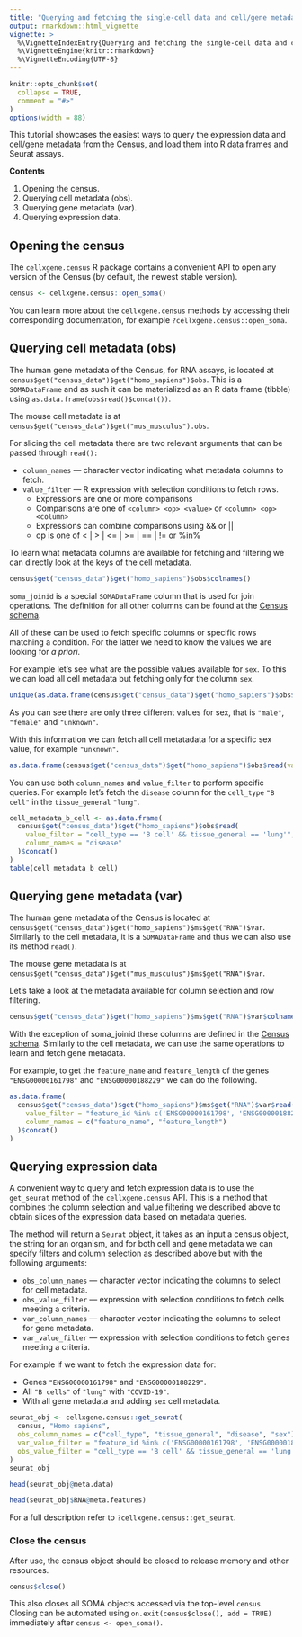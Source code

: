 ```yaml
---
title: "Querying and fetching the single-cell data and cell/gene metadata"
output: rmarkdown::html_vignette
vignette: >
  %\VignetteIndexEntry{Querying and fetching the single-cell data and cell/gene metadata}
  %\VignetteEngine{knitr::rmarkdown}
  %\VignetteEncoding{UTF-8}
---
```


```r
knitr::opts_chunk$set(
  collapse = TRUE,
  comment = "#>"
)
options(width = 88)
```

<!--
THIS VIGNETTE IS BASED ON:
https://github.com/chanzuckerberg/cellxgene-census/blob/main/api/python/notebooks/api_demo/census_query_extract.ipynb
-->

This tutorial showcases the easiest ways to query the expression data and cell/gene metadata from the Census, and load them into R data frames and Seurat assays.

**Contents**

1. Opening the census.
2. Querying cell metadata (obs).
3. Querying gene metadata (var).
4. Querying expression data.

## Opening the census

The `cellxgene.census` R package contains a convenient API to open any version of the Census (by default, the newest stable version).

```r
census <- cellxgene.census::open_soma()
```

You can learn more about the `cellxgene.census` methods by accessing their corresponding documentation, for example `?cellxgene.census::open_soma`.

## Querying cell metadata (obs)

The human gene metadata of the Census, for RNA assays, is located at `census$get("census_data")$get("homo_sapiens")$obs`. This is a `SOMADataFrame` and as such it can be materialized as an R data frame (tibble) using `as.data.frame(obs$read()$concat())`.

The mouse cell metadata is at `census$get("census_data")$get("mus_musculus").obs`.

For slicing the cell metadata there are two relevant arguments that can be passed through `read():`

- `column_names` — character vector indicating what metadata columns to fetch.
- `value_filter` — R expression with selection conditions to fetch rows.
  - Expressions are one or more comparisons
  - Comparisons are one of `<column> <op> <value>` or `<column> <op> <column>`
  - Expressions can combine comparisons using && or ||
  - op is one of < | > | <= | >= | == | != or %in%

To learn what metadata columns are available for fetching and filtering we can directly look at the keys of the cell metadata.

```r
census$get("census_data")$get("homo_sapiens")$obs$colnames()
```

`soma_joinid` is a special `SOMADataFrame` column that is used for join operations. The definition for all other columns can be found at the [Census schema](https://chanzuckerberg.github.io/cellxgene-census/cellxgene_census_docsite_schema.html).

All of these can be used to fetch specific columns or specific rows matching a condition. For the latter we need to know the values we are looking for *a priori*.

For example let's see what are the possible values available for `sex`. To this we can load all cell metadata but fetching only for the column `sex`.

```r
unique(as.data.frame(census$get("census_data")$get("homo_sapiens")$obs$read(column_names = "sex")$concat()))
```

As you can see there are only three different values for sex, that is `"male"`, `"female"` and `"unknown"`.

With this information we can fetch all cell metatadata for a specific sex value, for example `"unknown"`.

```r
as.data.frame(census$get("census_data")$get("homo_sapiens")$obs$read(value_filter = "sex == 'unknown'")$concat())
```

You can use both `column_names` and `value_filter` to perform specific queries. For example let's fetch the `disease` column for the `cell_type` `"B cell"` in the `tissue_general` `"lung"`.

```r
cell_metadata_b_cell <- as.data.frame(
  census$get("census_data")$get("homo_sapiens")$obs$read(
    value_filter = "cell_type == 'B cell' && tissue_general == 'lung'",
    column_names = "disease"
  )$concat()
)
table(cell_metadata_b_cell)
```

## Querying gene metadata (var)

The human gene metadata of the Census is located at `census$get("census_data")$get("homo_sapiens")$ms$get("RNA")$var`. Similarly to the cell metadata, it is a `SOMADataFrame` and thus we can also use its method `read()`.

The mouse gene metadata is at `census$get("census_data")$get("mus_musculus")$ms$get("RNA")$var`.

Let's take a look at the metadata available for column selection and row filtering.

```r
census$get("census_data")$get("homo_sapiens")$ms$get("RNA")$var$colnames()
```

With the exception of soma_joinid these columns are defined in the [Census schema](https://cellxgene-census.readthedocs.io/en/latest/cellxgene_census_docsite_schema.html). Similarly to the cell metadata, we can use the same operations to learn and fetch gene metadata.

For example, to get the `feature_name` and `feature_length` of the genes `"ENSG00000161798"` and `"ENSG00000188229"` we can do the following.

```r
as.data.frame(
  census$get("census_data")$get("homo_sapiens")$ms$get("RNA")$var$read(
    value_filter = "feature_id %in% c('ENSG00000161798', 'ENSG00000188229')",
    column_names = c("feature_name", "feature_length")
  )$concat()
)
```
## Querying expression data

A convenient way to query and fetch expression data is to use the `get_seurat` method of the `cellxgene.census` API. This is a method that combines the column selection and value filtering we described above to obtain slices of the expression data based on metadata queries.

The method will return a `Seurat` object, it takes as an input a census object, the string for an organism, and for both cell and gene metadata we can specify filters and column selection as described above but with the following arguments:

- `obs_column_names` — character vector indicating the columns to select for cell metadata.
- `obs_value_filter` — expression with selection conditions to fetch cells meeting a criteria.
- `var_column_names` — character vector indicating the columns to select for gene metadata.
- `var_value_filter` — expression with selection conditions to fetch genes meeting a criteria.

For example if we want to fetch the expression data for:

- Genes `"ENSG00000161798"` and `"ENSG00000188229"`.
- All `"B cells"` of `"lung"` with `"COVID-19"`.
- With all gene metadata and adding `sex` cell metadata.

```r
seurat_obj <- cellxgene.census::get_seurat(
  census, "Homo sapiens",
  obs_column_names = c("cell_type", "tissue_general", "disease", "sex"),
  var_value_filter = "feature_id %in% c('ENSG00000161798', 'ENSG00000188229')",
  obs_value_filter = "cell_type == 'B cell' && tissue_general == 'lung' && disease == 'COVID-19'"
)
seurat_obj
```

```r
head(seurat_obj@meta.data)
```


```r
head(seurat_obj$RNA@meta.features)
```

For a full description refer to `?cellxgene.census::get_seurat`.

### Close the census

After use, the census object should be closed to release memory and other resources.

```r
census$close()
```

This also closes all SOMA objects accessed via the top-level `census`. Closing can be automated using `on.exit(census$close(), add = TRUE)` immediately after `census <- open_soma()`.
